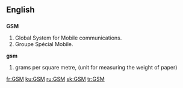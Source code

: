 ==English==
==={{initialism}}===
{{wikipedia|Global System for Mobile Communications}}
'''GSM'''

#Global System for Mobile communications.{{electronics}}
#Groupe Spécial Mobile.{{electronics}}

'''gsm'''

#grams per square metre, (unit for measuring the weight of paper)
[[fr:GSM]]
[[ku:GSM]]
[[ru:GSM]]
[[sk:GSM]]
[[tr:GSM]]